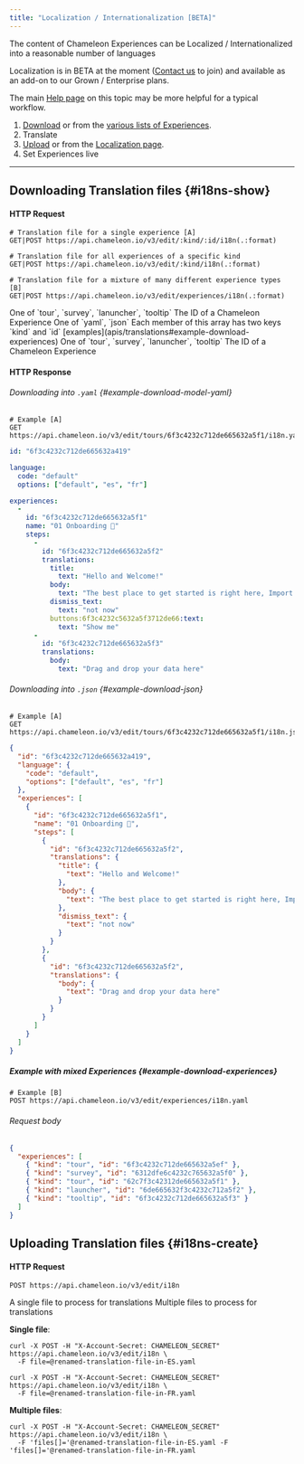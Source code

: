 ```yaml
---
title: "Localization / Internationalization [BETA]"
---
```


The content of Chameleon Experiences can be Localized / Internationalized into a reasonable number of languages

<Note>Localization is in BETA at the moment ([Contact us](https://app.chameleon.io/help) to join) and available as an add-on to our Grown / Enterprise plans.</Note>

<Note>The main [Help page](https://help.chameleon.io/en/articles/5868890) on this topic may be more helpful for a typical workflow.</Note>

1. [Download](apis/translation#i18ns-show) or from the [various lists of Experiences](https://app.chameleon.io).
2. Translate
3. [Upload](apis/translation#i18ns-create) or from the [Localization page](https://app.chameleon.io/settings/translations).
4. Set Experiences live

----

## Downloading Translation files {#i18ns-show}

#### HTTP Request

```
# Translation file for a single experience [A]
GET|POST https://api.chameleon.io/v3/edit/:kind/:id/i18n(.:format)

# Translation file for all experiences of a specific kind
GET|POST https://api.chameleon.io/v3/edit/:kind/i18n(.:format)

# Translation file for a mixture of many different experience types [B]
GET|POST https://api.chameleon.io/v3/edit/experiences/i18n(.:format)
```


<ParamField path="kind" type="string" required="optional">
One of `tour`, `survey`, `lanuncher`, `tooltip`
</ParamField>

<ParamField path="id" type="ID" required="optional">
The ID of a Chameleon Experience
</ParamField>

<ParamField path="format" type="string" required="required">
One of `yaml`, `json`
</ParamField>

<ParamField path="experiences" type="array<Object>" required="optional">
Each member of this array has two keys `kind` and `id` [examples](apis/translations#example-download-experiences)
</ParamField>

<ParamField path="experiences.$.kind" type="string" required="optional">
One of `tour`, `survey`, `lanuncher`, `tooltip`
</ParamField>

<ParamField path="experiences.$.id" type="string" required="optional">
The ID of a Chameleon Experience
</ParamField>



#### HTTP Response

###### Downloading into `.yaml` {#example-download-model-yaml}

```
# Example [A]
GET https://api.chameleon.io/v3/edit/tours/6f3c4232c712de665632a5f1/i18n.yaml
```

```yaml
id: "6f3c4232c712de665632a419"

language:
  code: "default"
  options: ["default", "es", "fr"]

experiences:
  -
    id: "6f3c4232c712de665632a5f1"
    name: "01 Onboarding 🚧"
    steps:
      -
        id: "6f3c4232c712de665632a5f2"
        translations:
          title:
            text: "Hello and Welcome!"
          body:
            text: "The best place to get started is right here, Import your first 100 data points"
          dismiss_text:
            text: "not now"
          buttons:6f3c4232c5632a5f3712de66:text:
            text: "Show me"
      -
        id: "6f3c4232c712de665632a5f3"
        translations:
          body:
            text: "Drag and drop your data here"
```

###### Downloading into `.json` {#example-download-json}

```
# Example [A]
GET https://api.chameleon.io/v3/edit/tours/6f3c4232c712de665632a5f1/i18n.json
```

```json
{
  "id": "6f3c4232c712de665632a419",
  "language": {
    "code": "default",
    "options": ["default", "es", "fr"]
  },
  "experiences": [
    {
      "id": "6f3c4232c712de665632a5f1",
      "name": "01 Onboarding 🚧",
      "steps": [
        {
          "id": "6f3c4232c712de665632a5f2",
          "translations": {
            "title": {
              "text": "Hello and Welcome!"
            },
            "body": {
              "text": "The best place to get started is right here, Import your first 100 data points"
            },
            "dismiss_text": {
              "text": "not now"
            }
          }
        },
        {
          "id": "6f3c4232c712de665632a5f2",
          "translations": {
            "body": {
              "text": "Drag and drop your data here"
            }
          }
        }
      ]
    }
  ]
}
```

##### Example with mixed Experiences {#example-download-experiences}

```
# Example [B]
POST https://api.chameleon.io/v3/edit/experiences/i18n.yaml
```

###### Request body

```json
{
  "experiences": [
    { "kind": "tour", "id": "6f3c4232c712de665632a5ef" },
    { "kind": "survey", "id": "6312dfe6c4232c765632a5f0" },
    { "kind": "tour", "id": "62c7f3c42312de665632a5f1" },
    { "kind": "launcher", "id": "6de665632f3c4232c712a5f2" },
    { "kind": "tooltip", "id": "6f3c4232c712de665632a5f3" }
  ]
}
```


## Uploading Translation files {#i18ns-create}

#### HTTP Request

```
POST https://api.chameleon.io/v3/edit/i18n
```


<ParamField path="file" type="File" required="optional">
A single file to process for translations
</ParamField>

<ParamField path="files" type="array<File>" required="optional">
Multiple files to process for translations
</ParamField>


**Single file**:

```text
curl -X POST -H "X-Account-Secret: CHAMELEON_SECRET" https://api.chameleon.io/v3/edit/i18n \
  -F file=@renamed-translation-file-in-ES.yaml

curl -X POST -H "X-Account-Secret: CHAMELEON_SECRET" https://api.chameleon.io/v3/edit/i18n \
  -F file=@renamed-translation-file-in-FR.yaml
```

**Multiple files**:

```text
curl -X POST -H "X-Account-Secret: CHAMELEON_SECRET" https://api.chameleon.io/v3/edit/i18n \
  -F 'files[]='@renamed-translation-file-in-ES.yaml -F 'files[]='@renamed-translation-file-in-FR.yaml
```